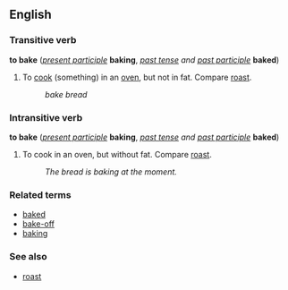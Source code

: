==English==
===Transitive verb===
'''to bake''' (''[[present participle]]'' '''baking''', ''[[past tense]] and [[past participle]]'' '''baked''')

#To [[cook]] (something) in an [[oven]], but not in fat.  Compare [[roast]].
#:''bake bread''

===Intransitive verb===
'''to bake''' (''[[present participle]]'' '''baking''', ''[[past tense]] and [[past participle]]'' '''baked''')

#To cook in an oven, but without fat.  Compare [[roast]].
#:''The bread is baking at the moment.''

===Related terms===
*[[baked]] <!--terms such as "baked beans" are at [[baked]]-->
*[[bake-off]]
*[[baking]] <!--terms such as "baking tray" are at [[baking]]-->

===See also===
*[[roast]]